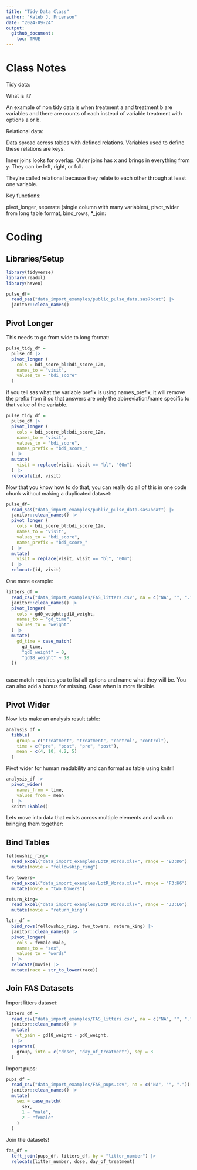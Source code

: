 ```yaml
---
title: "Tidy Data Class"
author: "Kaleb J. Frierson"
date: "2024-09-24"
output: 
  github_document: 
    toc: TRUE
---
```


# Class Notes

Tidy data: 

What is it? 

An example of non tidy data is when treatment a and treatment b are variables and there are counts of each instead of variable treatment with options a or b. 

Relational data: 
  
  Data spread across tables with defined relations. Variables used to define
  these relations are keys. 
  
  Inner joins looks for overlap. Outer joins has x and brings in everything from 
  y. They can be left, right, or full. 
  
  They're called relational because they relate to each other through at least     one variable. 
  
Key functions: 

pivot_longer, seperate (single column with many variables), pivot_wider from long table format, bind_rows, *_join: 

# Coding

## Libraries/Setup

```r

library(tidyverse)
library(readxl)
library(haven)

```

```r
pulse_df= 
  read_sas("data_import_examples/public_pulse_data.sas7bdat") |> 
  janitor::clean_names()

```

## Pivot Longer

This needs to go from wide to long format: 

```r
pulse_tidy_df = 
  pulse_df |> 
  pivot_longer (
    cols = bdi_score_bl:bdi_score_12m,
    names_to = "visit", 
    values_to = "bdi_score"
  )

```

if you tell sas what the variable prefix is using names_prefix, it will remove the prefix from it so that answers are only the abbreviation/name specific to that value of the variable. 

```r
pulse_tidy_df = 
  pulse_df |> 
  pivot_longer (
    cols = bdi_score_bl:bdi_score_12m,
    names_to = "visit", 
    values_to = "bdi_score",
    names_prefix = "bdi_score_"
  ) |> 
  mutate(
    visit = replace(visit, visit == "bl", "00m")
  ) |> 
  relocate(id, visit)

```


Now that you know how to do that, you can really do all of this in one code chunk without making a duplicated dataset: 

```r
pulse_df= 
  read_sas("data_import_examples/public_pulse_data.sas7bdat") |> 
  janitor::clean_names() |> 
  pivot_longer (
    cols = bdi_score_bl:bdi_score_12m,
    names_to = "visit", 
    values_to = "bdi_score",
    names_prefix = "bdi_score_"
  ) |> 
  mutate(
    visit = replace(visit, visit == "bl", "00m")
  ) |> 
  relocate(id, visit)

```

One more example: 

```r
litters_df = 
  read_csv("data_import_examples/FAS_litters.csv", na = c("NA", "", ".")) |> 
  janitor::clean_names() |> 
  pivot_longer(
    cols = gd0_weight:gd18_weight, 
    names_to = "gd_time", 
    values_to = "weight"
  ) |> 
  mutate(
    gd_time = case_match(
      gd_time, 
      "gd0_weight" ~ 0, 
      "gd18_weight" ~ 18
  ))
  
```
case match requires you to list all options and name what they will be. You can also add a bonus for missing. Case when is more flexible. 

## Pivot Wider

Now lets make an analysis result table: 

```r
analysis_df = 
  tibble(
    group = c("treatment", "treatment", "control", "control"), 
    time = c("pre", "post", "pre", "post"),
    mean = c(4, 10, 4.2, 5)
  )


```

Pivot wider for human readability and can format as table using knitr!!

```r
analysis_df |> 
  pivot_wider(
    names_from = time, 
    values_from = mean
  ) |> 
  knitr::kable()
```


Lets move into data that exists across multiple elements and work on bringing them together: 

## Bind Tables

```r
fellowship_ring= 
  read_excel("data_import_examples/LotR_Words.xlsx", range = "B3:D6") |> 
  mutate(movie = "fellowship_ring")

two_towers= 
  read_excel("data_import_examples/LotR_Words.xlsx", range = "F3:H6") |> 
  mutate(movie = "two_towers")

return_king= 
  read_excel("data_import_examples/LotR_Words.xlsx", range = "J3:L6") |> 
  mutate(movie = "return_king")

lotr_df = 
  bind_rows(fellowship_ring, two_towers, return_king) |> 
  janitor::clean_names() |> 
  pivot_longer(
    cols = female:male, 
    names_to = "sex", 
    values_to = "words"
  ) |> 
  relocate(movie) |> 
  mutate(race = str_to_lower(race))

```

## Join FAS Datasets

Import litters dataset: 

```r
litters_df = 
  read_csv("data_import_examples/FAS_litters.csv", na = c("NA", "", ".")) |> 
  janitor::clean_names() |> 
  mutate(
    wt_gain = gd18_weight - gd0_weight,
  ) |> 
  separate(
    group, into = c("dose", "day_of_treatment"), sep = 3
  )
```

Import pups: 

```r
pups_df = 
  read_csv("data_import_examples/FAS_pups.csv", na = c("NA", "", ".")) |> 
  janitor::clean_names() |> 
  mutate(
    sex = case_match(
      sex, 
      1 ~ "male", 
      2 ~ "female"
    )
  )
```

Join the datasets!

```r
fas_df = 
  left_join(pups_df, litters_df, by = "litter_number") |> 
  relocate(litter_number, dose, day_of_treatment)
```



